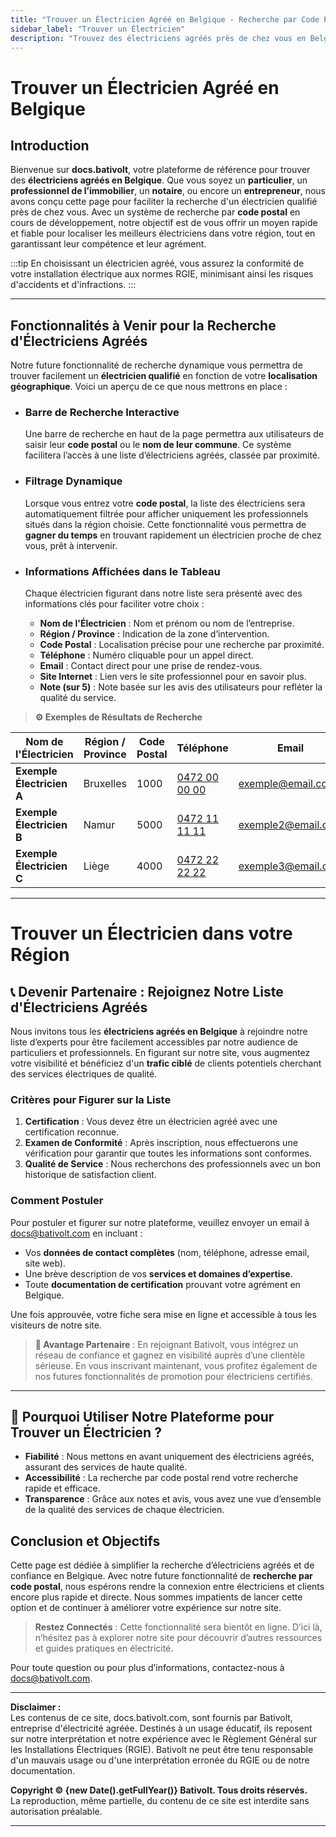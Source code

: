 ```yaml
---
title: "Trouver un Électricien Agréé en Belgique - Recherche par Code Postal"
sidebar_label: "Trouver un Électricien"
description: "Trouvez des électriciens agréés près de chez vous en Belgique. Bénéficiez de notre moteur de recherche par code postal pour trouver rapidement un professionnel qualifié."
---
```


# Trouver un Électricien Agréé en Belgique

## Introduction

Bienvenue sur **docs.bativolt**, votre plateforme de référence pour trouver des **électriciens agréés en Belgique**. Que vous soyez un **particulier**, un **professionnel de l’immobilier**, un **notaire**, ou encore un **entrepreneur**, nous avons conçu cette page pour faciliter la recherche d'un électricien qualifié près de chez vous. Avec un système de recherche par **code postal** en cours de développement, notre objectif est de vous offrir un moyen rapide et fiable pour localiser les meilleurs électriciens dans votre région, tout en garantissant leur compétence et leur agrément.

:::tip 
En choisissant un électricien agréé, vous assurez la conformité de votre installation électrique aux normes RGIE, minimisant ainsi les risques d'accidents et d'infractions.
:::

---

## Fonctionnalités à Venir pour la Recherche d'Électriciens Agréés

Notre future fonctionnalité de recherche dynamique vous permettra de trouver facilement un **électricien qualifié** en fonction de votre **localisation géographique**. Voici un aperçu de ce que nous mettrons en place :

- ### Barre de Recherche Interactive
  Une barre de recherche en haut de la page permettra aux utilisateurs de saisir leur **code postal** ou le **nom de leur commune**. Ce système facilitera l’accès à une liste d’électriciens agréés, classée par proximité.

- ### Filtrage Dynamique
  Lorsque vous entrez votre **code postal**, la liste des électriciens sera automatiquement filtrée pour afficher uniquement les professionnels situés dans la région choisie. Cette fonctionnalité vous permettra de **gagner du temps** en trouvant rapidement un électricien proche de chez vous, prêt à intervenir.

- ### Informations Affichées dans le Tableau
  Chaque électricien figurant dans notre liste sera présenté avec des informations clés pour faciliter votre choix :
  
  - **Nom de l'Électricien** : Nom et prénom ou nom de l’entreprise.
  - **Région / Province** : Indication de la zone d’intervention.
  - **Code Postal** : Localisation précise pour une recherche par proximité.
  - **Téléphone** : Numéro cliquable pour un appel direct.
  - **Email** : Contact direct pour une prise de rendez-vous.
  - **Site Internet** : Lien vers le site professionnel pour en savoir plus.
  - **Note (sur 5)** : Note basée sur les avis des utilisateurs pour refléter la qualité du service.

> **⚙️ Exemples de Résultats de Recherche**

| Nom de l'Électricien       | Région / Province | Code Postal | Téléphone              | Email                     | Site Internet              | Note |
|----------------------------|-------------------|-------------|-------------------------|---------------------------|-----------------------------|--------------|
| **Exemple Électricien A**  | Bruxelles         | 1000        | [0472 00 00 00](tel:0472000000) | exemple@email.com          | [exemple.com](https://www.exemple.com) | ⭐⭐⭐⭐☆       |
| **Exemple Électricien B**  | Namur             | 5000        | [0472 11 11 11](tel:0472111111) | exemple2@email.com         | [exemple2.com](https://www.exemple2.com) | ⭐⭐⭐☆☆       |
| **Exemple Électricien C**  | Liège             | 4000        | [0472 22 22 22](tel:0472222222) | exemple3@email.com         | [exemple3.com](https://www.exemple3.com) | ⭐⭐⭐⭐☆       |

---


# Trouver un Électricien dans votre Région

<ElectricianSearch />


## 📞 Devenir Partenaire : Rejoignez Notre Liste d'Électriciens Agréés

Nous invitons tous les **électriciens agréés en Belgique** à rejoindre notre liste d’experts pour être facilement accessibles par notre audience de particuliers et professionnels. En figurant sur notre site, vous augmentez votre visibilité et bénéficiez d'un **trafic ciblé** de clients potentiels cherchant des services électriques de qualité.

### Critères pour Figurer sur la Liste

1. **Certification** : Vous devez être un électricien agréé avec une certification reconnue.
2. **Examen de Conformité** : Après inscription, nous effectuerons une vérification pour garantir que toutes les informations sont conformes.
3. **Qualité de Service** : Nous recherchons des professionnels avec un bon historique de satisfaction client.

### Comment Postuler

Pour postuler et figurer sur notre plateforme, veuillez envoyer un email à [docs@bativolt.com](mailto:docs@bativolt.com) en incluant :
- Vos **données de contact complètes** (nom, téléphone, adresse email, site web).
- Une brève description de vos **services et domaines d’expertise**.
- Toute **documentation de certification** prouvant votre agrément en Belgique.

Une fois approuvée, votre fiche sera mise en ligne et accessible à tous les visiteurs de notre site.

> **💼 Avantage Partenaire** : En rejoignant Bativolt, vous intégrez un réseau de confiance et gagnez en visibilité auprès d’une clientèle sérieuse. En vous inscrivant maintenant, vous profitez également de nos futures fonctionnalités de promotion pour électriciens certifiés.

---

## 🔎 Pourquoi Utiliser Notre Plateforme pour Trouver un Électricien ?

- **Fiabilité** : Nous mettons en avant uniquement des électriciens agréés, assurant des services de haute qualité.
- **Accessibilité** : La recherche par code postal rend votre recherche rapide et efficace.
- **Transparence** : Grâce aux notes et avis, vous avez une vue d’ensemble de la qualité des services de chaque électricien.

## Conclusion et Objectifs

Cette page est dédiée à simplifier la recherche d’électriciens agréés et de confiance en Belgique. Avec notre future fonctionnalité de **recherche par code postal**, nous espérons rendre la connexion entre électriciens et clients encore plus rapide et directe. Nous sommes impatients de lancer cette option et de continuer à améliorer votre expérience sur notre site.

> **Restez Connectés** : Cette fonctionnalité sera bientôt en ligne. D’ici là, n’hésitez pas à explorer notre site pour découvrir d’autres ressources et guides pratiques en électricité.

Pour toute question ou pour plus d’informations, contactez-nous à [docs@bativolt.com](mailto:docs@bativolt.com).

---

**Disclaimer :**  
Les contenus de ce site, docs.bativolt.com, sont fournis par Bativolt, entreprise d'électricité agréée. Destinés à un usage éducatif, ils reposent sur notre interprétation et notre expérience avec le Règlement Général sur les Installations Électriques (RGIE). Bativolt ne peut être tenu responsable d'un mauvais usage ou d'une interprétation erronée du RGIE ou de notre documentation.

**Copyright © {new Date().getFullYear()} Bativolt. Tous droits réservés.**  
La reproduction, même partielle, du contenu de ce site est interdite sans autorisation préalable.

---
